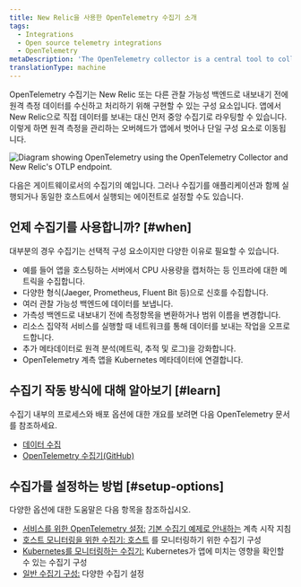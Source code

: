 ```yaml
---
title: New Relic을 사용한 OpenTelemetry 수집기 소개
tags:
  - Integrations
  - Open source telemetry integrations
  - OpenTelemetry
metaDescription: 'The OpenTelemetry collector is a central tool to collect, process, and export your telemetry to New Relic and beyond.'
translationType: machine
---
```



OpenTelemetry 수집기는 New Relic 또는 다른 관찰 가능성 백엔드로 내보내기 전에 원격 측정 데이터를 수신하고 처리하기 위해 구현할 수 있는 구성 요소입니다. 앱에서 New Relic으로 직접 데이터를 보내는 대신 먼저 중앙 수집기로 라우팅할 수 있습니다. 이렇게 하면 원격 측정을 관리하는 오버헤드가 앱에서 벗어나 단일 구성 요소로 이동됩니다.

<img
  title="Diagram of OTLP with collector"
  alt="Diagram showing OpenTelemetry using the OpenTelemetry Collector and New Relic's OTLP endpoint."
  src={nativeOtlpWithCollector}
/>

<figcaption>
  다음은 게이트웨이로서의 수집기의 예입니다. 그러나 수집기를 애플리케이션과 함께 실행되거나 동일한 호스트에서 실행되는 에이전트로 설정할 수도 있습니다.
</figcaption>

## 언제 수집기를 사용합니까? [#when]

대부분의 경우 수집기는 선택적 구성 요소이지만 다양한 이유로 필요할 수 있습니다.

* 예를 들어 앱을 호스팅하는 서버에서 CPU 사용량을 캡처하는 등 인프라에 대한 메트릭을 수집합니다.
* 다양한 형식(Jaeger, Prometheus, Fluent Bit 등)으로 신호를 수집합니다.
* 여러 관찰 가능성 백엔드에 데이터를 보냅니다.
* 가측성 백엔드로 내보내기 전에 측정항목을 변환하거나 범위 이름을 변경합니다.
* 리소스 집약적 서비스를 실행할 때 네트워크를 통해 데이터를 보내는 작업을 오프로드합니다.
* 추가 메타데이터로 원격 분석(메트릭, 추적 및 로그)을 강화합니다.
* OpenTelemetry 계측 앱을 Kubernetes 메타데이터에 연결합니다.

## 수집기 작동 방식에 대해 알아보기 [#learn]

수집기 내부의 프로세스와 배포 옵션에 대한 개요를 보려면 다음 OpenTelemetry 문서를 참조하세요.

* [데이터 수집](https://opentelemetry.io/docs/concepts/data-collection/)
* [OpenTelemetry 수집기(GitHub)](https://github.com/open-telemetry/opentelemetry-collector/blob/main/README.md)

## 수집가를 설정하는 방법 [#setup-options]

다양한 옵션에 대한 도움말은 다음 항목을 참조하십시오.

* [서비스를 위한 OpenTelemetry 설정:](/docs/more-integrations/open-source-telemetry-integrations/opentelemetry/opentelemetry-setup#collector-export) [기본 수집기 예제로 안내하는](/docs/more-integrations/open-source-telemetry-integrations/opentelemetry/collector/opentelemetry-collector-basic) 계측 시작 지침
* [호스트 모니터링을 위한 수집기: 호스트](/docs/more-integrations/open-source-telemetry-integrations/opentelemetry/collector/opentelemetry-collector-infra-hosts) 를 모니터링하기 위한 수집기 구성
* [Kubernetes를 모니터링하는 수집기:](/docs/kubernetes-pixie/kubernetes-integration/advanced-configuration/link-otel-applications-kubernetes) Kubernetes가 앱에 미치는 영향을 확인할 수 있는 수집기 구성
* [일반 수집기 구성:](/docs/more-integrations/open-source-telemetry-integrations/opentelemetry/collector/opentelemetry-collector-configs) 다양한 수집기 설정